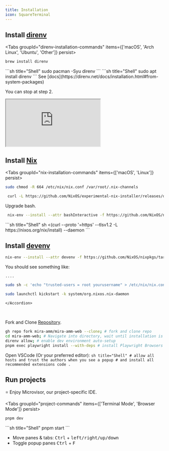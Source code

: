 ```yaml
---
title: Installation
icon: SquareTerminal
---
```



<div className='fd-steps [&_h2]:fd-step'>

## Install [direnv](https://direnv.net/docs/installation.html#from-system-packages)

<Tabs groupId="direnv-installation-commands" items={['macOS', 'Arch Linux', 'Ubuntu', 'Other']} persist>
  <Tab value="macOS">
   ```sh title="Shell"
   brew install direnv
   ```
</Tab>
  <Tab value="Arch Linux">
   ```sh title="Shell"
   sudo pacman -Syu direnv
   ```
  </Tab>
  <Tab value="Ubuntu">
   ```sh title="Shell"
   sudo apt install direnv
   ```
  </Tab>
  <Tab value="Other">
    See [docs](https://direnv.net/docs/installation.html#from-system-packages)
  </Tab>
</Tabs>

You can stop at step 2.

<iframe
title="devenv website"
className="mt-4 w-full h-[400px] rounded-lg"
src="https://devenv.sh/getting-started/#installation"
allowFullScreen>
</iframe>

## Install [Nix](https://nixos.org/)


<Tabs groupId="nix-installation-commands" items={['macOS', 'Linux']} persist>
  <Tab value="macOS">

   ```sh title="Shell"
   sudo chmod -R 664 /etc/nix/nix.conf /var/root/.nix-channels
   ```

   ```sh title="Shell"
    curl -L https://github.com/NixOS/experimental-nix-installer/releases/download/0.27.0/nix-installer.sh | sh -s -- install
   ```

   Upgrade bash.
   ```sh title="Shell"
    nix-env --install --attr bashInteractive -f https://github.com/NixOS/nixpkgs/tarball/nixpkgs-unstable
   ```
  </Tab>

  <Tab value="Linux">
   ```sh title="Shell"
    sh <(curl --proto '=https' --tlsv1.2 -L https://nixos.org/nix/install) --daemon
   ```
</Tab>
</Tabs>

## Install [devenv](https://devenv.sh)

```sh title="Shell
nix-env --install --attr devenv -f https://github.com/NixOS/nixpkgs/tarball/nixpkgs-unstable
```

<Accordions>
    <Accordion title="I'm getting a packages error">
    You should see something like:

```
....
```

```sh title="Shell"
sudo sh -c 'echo "trusted-users = root yourusername" > /etc/nix/nix.conf'
```

```sh title="Shell"
sudo launchctl kickstart -k system/org.nixos.nix-daemon
```
    </Accordion>
</Accordions>

<br/>

Fork and Clone [Repository](https://github.com/mira-amm/mira-amm-web).

```sh title="Terminal"
gh repo fork mira-amm/mira-amm-web --clone; # fork and clone repo
cd mira-amm-web; # Navigate into directory, wait until installation is complete
direnv allow; # enable dev environment auto-setup
pnpm exec playwright install --with-deps # install Playwright Browsers for E2E Testing
```

Open VSCode (Or your preferred editor):
          ```sh title="Shell"
          # allow all hosts and trust the authors when you see a popup
          # and install all recommended extensions
          code .
          ```

  ## Run projects

⭐ Enjoy Microvisor, our project-specific IDE.

<Tabs groupId="project-commands" items={['Terminal Mode', 'Browser Mode']} persist>
  <Tab value="Terminal Mode">
   ```sh title="Shell"
   pnpm dev
   ```
</Tab>
  <Tab value="Browser Mode">
   ```sh title="Shell"
   pnpm start
   ```
  </Tab>
</Tabs>

- Move panes & tabs: <kbd>Ctrl</kbd> + <kbd>left/right/up/down</kbd>
- Toggle popup panes <kbd>Ctrl</kbd> + <kbd>F</kbd>

</div>

